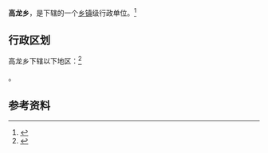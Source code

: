 {{中国乡级行政区|45/10/29/207/000}}

'''高龙乡'''，是{{PRC admin/fullname|45/10/29/207/000|3}}下辖的一个[[乡镇|乡镇]]级行政单位。<ref>{{PRC admin/ref sgc|{{PRC admin/parent|45/10/29/207/000}}}}</ref>

== 行政区划 ==

高龙乡下辖以下地区：<ref>{{PRC admin/ref sgc|45/10/29/207/000}}</ref>

{{PRC admin/children|45/10/29/207/000}}。

== 参考资料 ==

{{reflist}}

{{行政区划小作品}}
{{PRC admin/navcat|45/10/29/207/000}}